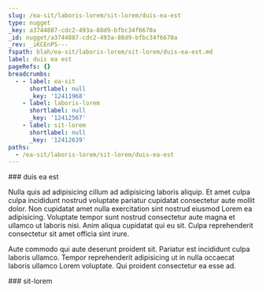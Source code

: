 ```yaml
---
slug: /ea-sit/laboris-lorem/sit-lorem/duis-ea-est
type: nugget
_key: a3744887-cdc2-493a-88d9-bfbc34f6670a
_id: nugget/a3744887-cdc2-493a-88d9-bfbc34f6670a
_rev: _iKCEnPS---
fspath: blah/ea-sit/laboris-lorem/sit-lorem/duis-ea-est.md
label: duis ea est
pageRefs: {}
breadcrumbs:
  - - label: ea-sit
      shortlabel: null
      _key: '12411968'
    - label: laboris-lorem
      shortlabel: null
      _key: '12412567'
    - label: sit-lorem
      shortlabel: null
      _key: '12412639'
paths:
  - /ea-sit/laboris-lorem/sit-lorem/duis-ea-est
---
```


<NuggetArea>
<Nugget slug="/ea-sit/laboris-lorem/sit-lorem/duis-ea-est" type="nugget" _key="a3744887-cdc2-493a-88d9-bfbc34f6670a" _id="nugget/a3744887-cdc2-493a-88d9-bfbc34f6670a" _rev="_iKCEnPS---" fspath="blah/ea-sit/laboris-lorem/sit-lorem/duis-ea-est.md" label="duis ea est" paths="/ea-sit/laboris-lorem/sit-lorem/duis-ea-est">
<NuggetBody>
### duis ea est

Nulla quis ad adipisicing cillum ad adipisicing laboris aliquip. Et amet culpa culpa incididunt nostrud voluptate pariatur cupidatat consectetur aute mollit dolor. Non cupidatat amet nulla exercitation sint nostrud eiusmod Lorem ea adipisicing. Voluptate tempor sunt nostrud consectetur aute magna et ullamco ut laboris nisi. Anim aliqua cupidatat qui eu sit. Culpa reprehenderit consectetur sit amet officia sint irure.

Aute commodo qui aute deserunt proident sit. Pariatur est incididunt culpa laboris ullamco. Tempor reprehenderit adipisicing ut in nulla occaecat laboris ullamco Lorem voluptate. Qui proident consectetur ea esse ad.

</NuggetBody>
<Breadcrumbs>
<Crumbs>
<Crumb _key="12411968" label="ea-sit" /><Crumb _key="12412567" label="laboris-lorem" /><Crumb _key="12412639" label="sit-lorem" />
</Crumbs>
</Breadcrumbs>
</Nugget>

<NuggetsInbound>
</NuggetsInbound>
<NuggetsOutbound>
</NuggetsOutbound>
</NuggetArea>
<PassagesInbound>
<Passage direction="inbound" type="passage" _key="12412639" _id="passage/12412639" _rev="_iKCEnPO--A" label="sit-lorem" passage="sit-lorem" fspath="blah/ea-sit/laboris-lorem/sit-lorem" paths="/ea-sit/laboris-lorem/sit-lorem" slug="/ea-sit/laboris-lorem/sit-lorem">
<NuggetBody>
### sit-lorem

</NuggetBody>
<Breadcrumbs>
<Crumbs>
<Crumb _key="12411968" label="ea-sit" /><Crumb _key="12412567" label="laboris-lorem" />
</Crumbs>
</Breadcrumbs>
</Passage>

</PassagesInbound>
<PassagesOutbound>
</PassagesOutbound>